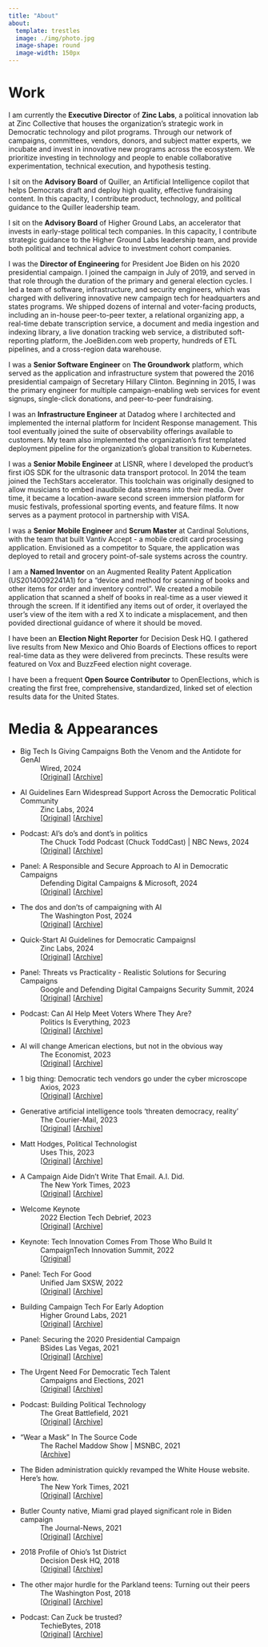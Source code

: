 ```yaml
---
title: "About"
about:
  template: trestles
  image: ./img/photo.jpg
  image-shape: round
  image-width: 150px
---
```


# Work

I am currently the **Executive Director** of **Zinc Labs**, a political innovation lab at [Zinc Collective]{.color-accent} that houses the organization's strategic work in Democratic technology and pilot programs. Through our network of campaigns, committees, vendors, donors, and subject matter experts, we incubate and invest in innovative new programs across the ecosystem. We prioritize investing in technology and people to enable collaborative experimentation, technical execution, and hypothesis testing.

I sit on the **Advisory Board** of [Quiller]{.color-accent}, an Artificial Intelligence copilot that helps Democrats draft and deploy high quality, effective fundraising content. In this capacity, I contribute product, technology, and political guidance to the Quiller leadership team.

I sit on the **Advisory Board** of [Higher Ground Labs]{.color-accent}, an accelerator that invests in early-stage political tech companies. In this capacity, I contribute strategic guidance to the Higher Ground Labs leadership team, and provide both political and technical advice to investment cohort companies.

I was the **Director of Engineering** for [President Joe Biden]{.color-accent} on his 2020 presidential campaign. I joined the campaign in July of 2019, and served in that role through the duration of the primary and general election cycles. I led a team of software, infrastructure, and security engineers, which was charged with delivering innovative new campaign tech for headquarters and states programs. We shipped dozens of internal and voter-facing products, including an in-house peer-to-peer texter, a relational organizing app, a real-time debate transcription service, a document and media ingestion and indexing library, a live donation tracking web service, a distributed soft-reporting platform, the JoeBiden.com web property, hundreds of ETL pipelines, and a cross-region data warehouse.

I was a **Senior Software Engineer** on **The Groundwork** platform, which served as the application and infrastructure system that powered the 2016 presidential campaign of [Secretary Hillary Clinton]{.color-accent}. Beginning in 2015, I was the primary engineer for multiple campaign-enabling web services for event signups, single-click donations, and peer-to-peer fundraising.

I was an **Infrastructure Engineer** at [Datadog]{.color-accent} where I architected and implemented the internal platform for Incident Response management. This tool eventually joined the suite of observability offerings available to customers. My team also implemented the organization's first templated deployment pipeline for the organization's global transition to Kubernetes.

I was a **Senior Mobile Engineer** at [LISNR]{.color-accent}, where I developed the product's first iOS SDK for the ultrasonic data transport protocol. In 2014 the team joined the TechStars accelerator. This toolchain was originally designed to allow musicians to embed inaudbile data streams into their media. Over time, it became a location-aware second screen immersion platform for music festivals, professional sporting events, and feature films. It now serves as a payment protocol in partnership with VISA.

I was a **Senior Mobile Engineer** and **Scrum Master** at [Cardinal Solutions]{.color-accent}, with the team that built Vantiv Accept - a mobile credit card processing application. Envisioned as a competitor to Square, the application was deployed to retail and grocery point-of-sale systems across the country.

I am a **Named Inventor** on an [Augmented Reality Patent Application]{.color-accent} (US20140092241A1) for a "device and method for scanning of books and other items for order and inventory control". We created a mobile application that scanned a shelf of books in real-time as a user viewed it through the screen. If it identified any items out of order, it overlayed the user's view of the item with a red X to indicate a misplacement, and then povided directional guidance of where it should be moved.

I have been an **Election Night Reporter** for [Decision Desk HQ]{.color-accent}. I gathered live results from New Mexico and Ohio Boards of Elections offices to report real-time data as they were delivered from precincts. These results were featured on Vox and BuzzFeed election night coverage.

I have been a frequent **Open Source Contributor** to [OpenElections]{.color-accent}, which is creating the first free, comprehensive, standardized, linked set of election results data for the United States. 

# Media & Appearances

*   Big Tech Is Giving Campaigns Both the Venom and the Antidote for GenAI
:   Wired, 2024
:   [[Original](https://www.wired.com/story/big-tech-microsoft-google-gen-ai-campaigns/){target="_blank"}] [[Archive](https://web.archive.org/web/20240620113358/https://www.wired.com/story/big-tech-microsoft-google-gen-ai-campaigns/){target="_blank"}]
*   AI Guidelines Earn Widespread Support Across the Democratic Political Community
:   Zinc Labs, 2024
:   [[Original](https://zcpage.com/just-released-quick-start-ai-guidelines-for-democratic-campaigns-2){target="_blank"}] [[Archive](https://web.archive.org/web/20240603182708/https://zcpage.com/just-released-quick-start-ai-guidelines-for-democratic-campaigns-2){target="_blank"}]
*   Podcast: AI's do's and dont's in politics
:   The Chuck Todd Podcast (Chuck ToddCast) | NBC News, 2024
:   [[Original](https://overcast.fm/+q9QytcZTs/){target="_blank"}] [[Archive](https://archive.org/details/chuck_todd_matt_hodges){target="_blank"}]
*   Panel: A Responsible and Secure Approach to AI in Democratic Campaigns
:   Defending Digital Campaigns & Microsoft, 2024
:   [[Original](https://www.bigmarker.com/defending-digital-campaigns1/A-Responsible-and-Secure-Approach-to-Unlocking-AI-s-Potential-for-Democratic-Political-Campaigns){target="_blank"}] [[Archive](https://web.archive.org/web/20240514202500/https://www.bigmarker.com/defending-digital-campaigns1/A-Responsible-and-Secure-Approach-to-Unlocking-AI-s-Potential-for-Democratic-Political-Campaigns){target="_blank"}]
*   The dos and don'ts of campaigning with AI
:   The Washington Post, 2024
:   [[Original](https://www.washingtonpost.com/politics/2024/05/02/dos-donts-campaigning-with-ai/){target="_blank"}] [[Archive](https://archive.is/gHgd2){target="_blank"}]
*   Quick-Start AI Guidelines for Democratic CampaignsI
:   Zinc Labs, 2024
:   [[Original](https://AICampaignGuide.com){target="_blank"}] [[Archive](https://archive.org/details/quick-start-ai-guidelinesfor-democratic-campaigns-may-2024){target="_blank"}]
*   Panel: Threats vs Practicality - Realistic Solutions for Securing Campaigns
:   Google and Defending Digital Campaigns Security Summit, 2024
:   [[Original](https://rsvp.withgoogle.com/events/civics-summit-atx){target="_blank"}] [[Archive](https://archive.is/BVqoB){target="_blank"}]
*   Podcast: Can AI Help Meet Voters Where They Are?
:   Politics Is Everything, 2023
:   [[Original](https://overcast.fm/+7oLT5vJ0I){target="_blank"}] [[Archive](https://archive.org/details/politics-is-everything-can-ai-help-meet-voters-where-they-are-ft.-matt-hodges){target="_blank"}]
*   AI will change American elections, but not in the obvious way
:   The Economist, 2023
:   [[Original](https://www.economist.com/united-states/2023/08/31/ai-will-change-american-elections-but-not-in-the-obvious-way){target="_blank"}] [[Archive](https://web.archive.org/web/20230901164344/https://www.economist.com/united-states/2023/08/31/ai-will-change-american-elections-but-not-in-the-obvious-way){target="_blank"}]
*   1 big thing: Democratic tech vendors go under the cyber microscope
:   Axios, 2023
:   [[Original](https://www.axios.com/newsletters/axios-codebook-4fc742bf-ba2d-40ff-9035-3e5b6ce57c7f.html){target="_blank"}] [[Archive](https://web.archive.org/web/20230704122619/https://www.axios.com/newsletters/axios-codebook-4fc742bf-ba2d-40ff-9035-3e5b6ce57c7f.html){target="_blank"}]
*   Generative artificial intelligence tools 'threaten democracy, reality'
:   The Courier-Mail, 2023
:   [[Original](https://www.couriermail.com.au/news/world/generative-artificial-intelligence-tools-threaten-democracy-reality/news-story/e22ae3edfe6df70a00d89f2338f590cf){target="_blank"}] [[Archive](https://archive.is/KNQO6){target="_blank"}]
*   Matt Hodges, Political Technologist
:   Uses This, 2023
:   [[Original](https://usesthis.com/interviews/matt.hodges/){target="_blank"}] [[Archive](https://web.archive.org/web/20230514023613/https://usesthis.com/interviews/matt.hodges/){target="_blank"}]
*   A Campaign Aide Didn't Write That Email. A.I. Did.
:   The New York Times, 2023
:   [[Original](https://www.nytimes.com/2023/03/28/us/politics/artificial-intelligence-2024-campaigns.html){target="_blank"}] [[Archive](https://web.archive.org/web/20230328171142/https://www.nytimes.com/2023/03/28/us/politics/artificial-intelligence-2024-campaigns.html){target="_blank"}]
*   Welcome Keynote
:   2022 Election Tech Debrief, 2023
:   [[Original](https://highergroundlabs.com/2022-election-tech-debrief-recap/){target="_blank"}] [[Archive](https://web.archive.org/web/20230131223348/https://highergroundlabs.com/2022-election-tech-debrief-recap/){target="_blank"}]
*   Keynote: Tech Innovation Comes From Those Who Build It
:   CampaignTech Innovation Summit, 2022
:   [[Original](https://github.com/hodgesmr/2022-campaign-tech-keynote-talent){target="_blank"}]
*   Panel: Tech For Good
:   Unified Jam SXSW, 2022
:   [[Original](https://www.youtube.com/watch?v=0oaOG1840Gs){target="_blank"}] [[Archive](https://archive.org/details/tech-for-good-unified-jam-2022){target="_blank"}]
*   Building Campaign Tech For Early Adoption
:   Higher Ground Labs, 2021
:   [[Original](https://highergroundlabs.com/creating-campaign-tech/){target="_blank"}] [[Archive](https://web.archive.org/web/20220809224417/https://highergroundlabs.com/creating-campaign-tech/){target="_blank"}]
*   Panel: Securing the 2020 Presidential Campaign
:   BSides Las Vegas, 2021
:   [[Original](https://www.youtube.com/watch?v=sbVwssCBJ5Q){target="_blank"}] [[Archive](https://archive.org/details/securing-the-2020-presidential-campaign-threats-challenges-and-a-global-pandemic-bsides-lv-2021){target="_blank"}]
*   The Urgent Need For Democratic Tech Talent
:   Campaigns and Elections, 2021
:   [[Original](https://campaignsandelections.com/campaigntech/the-urgent-need-for-democratic-tech-talent/){target="_blank"}] [[Archive](https://web.archive.org/web/20230101172355/https://campaignsandelections.com/campaigntech/the-urgent-need-for-democratic-tech-talent/){target="_blank"}]
*   Podcast: Building Political Technology
:   The Great Battlefield, 2021
:   [[Original](https://greatbattlefield.com/episode/building-political-technology-with-matt-hodges-of-biden-for-president/){target="_blank"}] [[Archive](https://archive.org/details/building-political-technology-with-matt-hodges-of-biden-for-president_202301){target="_blank"}]
*   "Wear a Mask" In The Source Code
:   The Rachel Maddow Show | MSNBC, 2021
:   [[Archive](https://archive.org/details/maddow-biden-website-code){target="_blank"}]
*   The Biden administration quickly revamped the White House website. Here's how.
:   The New York Times, 2021
:   [[Original](https://www.nytimes.com/2021/01/20/us/politics/biden-white-house-website.html){target="_blank"}] [[Archive](https://web.archive.org/web/20230716155230/https://www.nytimes.com/2021/01/20/us/politics/biden-white-house-website.html){target="_blank"}]
*   Butler County native, Miami grad played significant role in Biden campaign
:   The Journal-News, 2021
:   [[Original](https://www.journal-news.com/news/butler-county-native-miami-grad-played-significant-role-in-biden-campaign/IPECO4K5LFGK7MSMVLCUU2FDZE/){target="_blank"}] [[Archive](https://web.archive.org/web/20210120220953/https://www.journal-news.com/news/butler-county-native-miami-grad-played-significant-role-in-biden-campaign/IPECO4K5LFGK7MSMVLCUU2FDZE/){target="_blank"}]
*   2018 Profile of Ohio's 1st District
:   Decision Desk HQ, 2018
:   [[Original](https://decisiondeskhq.com/guest-post-2018-profile-ohios-1st-district/){target="_blank"}] [[Archive](https://web.archive.org/web/20220807215603/https://decisiondeskhq.com/guest-post-2018-profile-ohios-1st-district/){target="_blank"}]
*   The other major hurdle for the Parkland teens: Turning out their peers
:   The Washington Post, 2018
:   [[Original](https://www.washingtonpost.com/news/politics/wp/2018/06/04/the-other-major-hurdle-for-the-parkland-teens-turning-out-their-peers/){target="_blank"}] [[Archive](https://web.archive.org/web/20180605080213/https://www.washingtonpost.com/news/politics/wp/2018/06/04/the-other-major-hurdle-for-the-parkland-teens-turning-out-their-peers/){target="_blank"}]
*   Podcast: Can Zuck be trusted?
:   TechieBytes, 2018
:   [[Original](https://www.besttechie.com/can-zuck-be-trusted/){target="_blank"}] [[Archive](https://archive.org/details/httpswww.besttechie.comcan-zuck-be-trusted){target="_blank"}]
